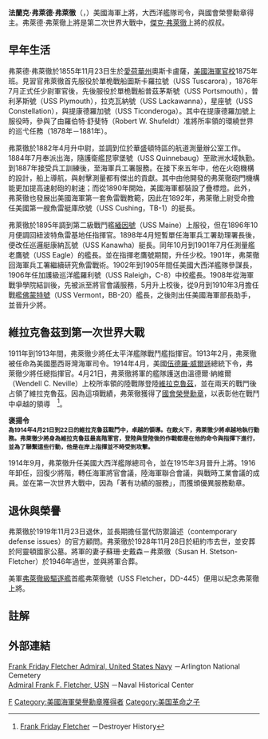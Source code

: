 {{noteTA
|1=zh-hans:韦拉克鲁斯;zh-hant:維拉克魯茲;
}}
{{Infobox Military Person
|name=弗萊德·弗萊徹
|lived= {{birth date|1855|11|23|}} – {{death date and age|1928|11|28|1855|11|23|}}
|placeofbirth= [[愛荷華州|愛荷華州]]奧斯卡盧薩
|placeofdeath= [[紐約市|紐約市]]
|image=[[File:Adm_Frank_F_Fletcher.jpg|200px]]
|caption=配戴國會榮譽勳章的弗萊德·弗萊徹少將（約1919年）
|nickname=
|allegiance={{flagicon|USA}} [[美國|美國]]
|branch=[[File:Flag_of_the_United_States_Navy_(unofficial_proportions).svg|27px]] [[美國海軍|美國海軍]]
|serviceyears= 1875年–1919年
|rank=上將
|commands= 美國大西洋艦隊
|unit=
|battles= 維拉克魯茲行動
|laterwork=
}}
'''法蘭克·弗萊德·弗萊徹'''（{{lang-en|Frank Friday Fletcher}}，{{bd|1855年|11月23日|1928年|11月28日|catIdx=F}}）美國海軍上將，大西洋艦隊司令，與國會榮譽勳章得主。弗萊德·弗萊徹上將是第二次世界大戰中，[[傑克·弗萊徹|傑克·弗萊徹]]上將的叔叔。

== 早年生活 ==
弗萊德·弗萊徹於1855年11月23日生於[[愛荷華州|愛荷華州]]奧斯卡盧薩，[[美國海軍官校|美國海軍官校]]1875年班。見習官弗萊徹首先服役於單桅戰船圖斯卡羅拉號（USS Tuscarora），1876年7月正式任少尉軍官後，先後服役於單桅戰船普茲茅斯號（USS Portsmouth），普利茅斯號（USS Plymouth），拉克瓦納號（USS Lackawanna），星座號（USS Constellation），與提康德羅加號（USS Ticonderoga）。其中在提康德羅加號上服役時，參與了由羅伯特·舒斐特（Robert W. Shufeldt）准將所率領的環繞世界的巡弋任務（1878年－1881年）。

弗萊徹於1882年4月升中尉，並調到位於華盛頓特區的航道測量辦公室工作。1884年7月奉派出海，隨護衛艦昆寧堡號（USS Quinnebaug）至歐洲水域執勤。到1887年接受兵工訓練後，至海軍兵工署服務。在接下來五年中，他在火砲機構的設計，船上導航，與射擊測量都有傑出的貢獻。其中由他開發的弗萊徹砲門機構能更加提高速射砲的射速；而從1890年開始，美國海軍都裝設了疊標燈。此外，弗萊徹也發展出美國海軍第一套魚雷戰教範，因此在1892年，弗萊徹上尉受命擔任美國第一艘魚雷艇庫欣號（USS Cushing，TB-1）的艇長。

弗萊徹於1895年調到第二級戰鬥艦[[緬因號戰艦_(ACR-1)|緬因號]]（USS Maine）上服役，但在1896年10月便調回紐波特魚雷基地任指揮官。1898年4月短暫單任海軍兵工署助理署長後，便改任巡邏艇康納瓦號（USS Kanawha）艇長。同年10月到1901年7月任測量艦老鷹號（USS Eagle）的艦長。並在指揮老鷹號期間，升任少校。1901年，弗萊徹回海軍兵工署繼續研究魚雷戰術。1902年到1905年間任美國大西洋艦隊參謀長，1906年任加護級巡洋艦羅利號（USS Raleigh，C-8）中校艦長。1908年從海軍戰爭學院結訓後，先被派至將官會議服務，5月升上校後，從9月到1910年3月擔任戰艦[[佛蒙特號戰艦|佛蒙特號]]（USS Vermont，BB-20）艦長，之後則出任美國海軍部長助手，並晉升少將。

== 維拉克魯茲到第一次世界大戰 ==

1911年到1913年間，弗萊徹少將任太平洋艦隊戰鬥艦指揮官。1913年2月，弗萊徹被任命為美國墨西哥灣海軍司令。1914年4月，美國[[伍德羅·威爾遜|伍德羅·威爾遜]]總統下令{{le|美軍占領墨西哥維拉克魯茲|United States occupation of Veracruz}}，弗萊徹少將任總指揮官。4月21日，弗萊徹將軍的艦隊護送由溫德爾·納維爾（Wendell C. Neville）上校所率領的陸戰隊登陸[[維拉克魯茲_(維拉克魯茲州)|維拉克魯茲]]，並在兩天的戰鬥後占領了維拉克魯茲。因為這項戰績，弗萊徹獲得了[[榮譽勳章_(美國)|國會榮譽勳章]]，以表彰他在戰鬥中卓越的領導　<ref>[http://www.destroyerhistory.org/fletcherclass/ussfletcher/namesake445.html Frank Friday Fletcher] {{Wayback|url=http://www.destroyerhistory.org/fletcherclass/ussfletcher/namesake445.html |date=20080515213757 }}－Destroyer History</ref>。

'''褒揚令'''<br />
<span style="font-size:smaller;">'''為1914年4月21日到22日的維拉克魯茲戰鬥中，卓越的領導。在敵火下，弗萊徹少將卓越地執行勤務。弗萊徹少將身為維拉克魯茲最高階軍官，登陸與登陸後的作戰都是在他的命令與指揮下進行，並為了聯繫這些行動，他是在岸上指揮並不時受到攻擊。'''</span>

1914年9月，弗萊徹升任美國大西洋艦隊總司令，並在1915年3月晉升上將。1916年卸任，回復少將階，轉任海軍將官會議，陸海軍聯合會議，與戰時工業會議的成員。並在第一次世界大戰中，因為「著有功績的服務」，而獲頒優異服務勳章。

== 退休與榮譽 ==

弗萊徹於1919年11月23日退休，並長期擔任當代防禦論述（contemporary defense issues）的官方顧問。弗萊徹於1928年11月28日於紐約市去世，並安葬於阿靈頓國家公墓。將軍的妻子蘇珊·史戴森－弗萊徹（Susan H. Stetson-Fletcher）於1946年過世，並與將軍合葬。

美軍[[弗萊徹級驅逐艦|弗萊徹級驅逐艦]]首艦弗萊徹號（USS Fletcher，DD-445）便用以紀念弗萊徹上將。

== 註解 ==

<div class="references-small">
<references />
</div>

== 外部連結 ==
[http://www.arlingtoncemetery.net/ff-fletc.htm Frank Friday Fletcher Admiral, United States Navy] {{Wayback|url=http://www.arlingtoncemetery.net/ff-fletc.htm |date=20080515081737 }}－Arlington National Cemetery<br />
[http://www.history.navy.mil/photos/pers-us/uspers-f/ff-fltr.htm Admiral Frank F. Fletcher, USN] {{Wayback|url=http://www.history.navy.mil/photos/pers-us/uspers-f/ff-fltr.htm |date=20060810143829 }}－Naval Historical Center<br />

{{Authority control}}
[[Category:美國海軍上將|F]]
[[Category:美國海軍榮譽勳章獲得者|Category:美國海軍榮譽勳章獲得者]]
[[Category:美国革命之子|Category:美国革命之子]]